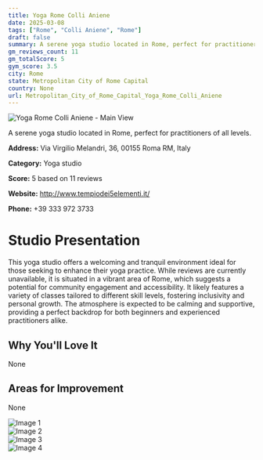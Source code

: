 ```yaml
---
title: Yoga Rome Colli Aniene
date: 2025-03-08
tags: ["Rome", "Colli Aniene", "Rome"]  
draft: false
summary: A serene yoga studio located in Rome, perfect for practitioners of all levels.
gm_reviews_count: 11
gm_totalScore: 5
gym_score: 3.5
city: Rome
state: Metropolitan City of Rome Capital
country: None
url: Metropolitan_City_of_Rome_Capital_Yoga_Rome_Colli_Aniene
---
```


<div className="aspect-[16/9] relative my-8">
  <img 
    src="https://lh5.googleusercontent.com/p/AF1QipOWiT8GihR-Hm6xqDQM7A_TwS2RBgksfG1jSDaH=w1920-h1080-k-no"
    alt="Yoga Rome Colli Aniene - Main View"
    className="object-cover absolute inset-0 w-full h-full rounded-lg"
  />
</div>

A serene yoga studio located in Rome, perfect for practitioners of all levels.

**Address:** Via Virgilio Melandri, 36, 00155 Roma RM, Italy

**Category:** Yoga studio

**Score:** 5 based on 11 reviews

**Website:** http://www.tempiodei5elementi.it/

**Phone:** +39 333 972 3733

# Studio Presentation

This yoga studio offers a welcoming and tranquil environment ideal for those seeking to enhance their yoga practice. While reviews are currently unavailable, it is situated in a vibrant area of Rome, which suggests a potential for community engagement and accessibility. It likely features a variety of classes tailored to different skill levels, fostering inclusivity and personal growth. The atmosphere is expected to be calming and supportive, providing a perfect backdrop for both beginners and experienced practitioners alike.



## Why You'll Love It

None

## Areas for Improvement

None

<div className="grid grid-cols-1 xl:grid-cols-2 gap-4 my-8">
<div className="aspect-[4/3] relative"><img src="https://lh3.googleusercontent.com/p/AF1QipOqJUfmdmGXoSqpL4t3E7PHBZyGWUlFNkbBi22r=w1920-h1080-k-no" alt="Image 1" className="object-cover absolute inset-0 w-full h-full rounded-lg" /></div>
<div className="aspect-[4/3] relative"><img src="https://lh3.googleusercontent.com/p/AF1QipOeX8omcJnz2UWpwZDYDSMDk_p9qO0Qoh7wKZve=w1920-h1080-k-no" alt="Image 2" className="object-cover absolute inset-0 w-full h-full rounded-lg" /></div>
<div className="aspect-[4/3] relative"><img src="https://lh3.googleusercontent.com/p/AF1QipMFHCcJVlWscoHefxfDlAyohGQ8jjUO2kHWEP18=w1920-h1080-k-no" alt="Image 3" className="object-cover absolute inset-0 w-full h-full rounded-lg" /></div>
<div className="aspect-[4/3] relative"><img src="https://lh3.googleusercontent.com/p/AF1QipM0KlvvIo_9Jl9rrE7OtCAQ-SuPzjwgUHpG1lMh=w1920-h1080-k-no" alt="Image 4" className="object-cover absolute inset-0 w-full h-full rounded-lg" /></div>
</div>